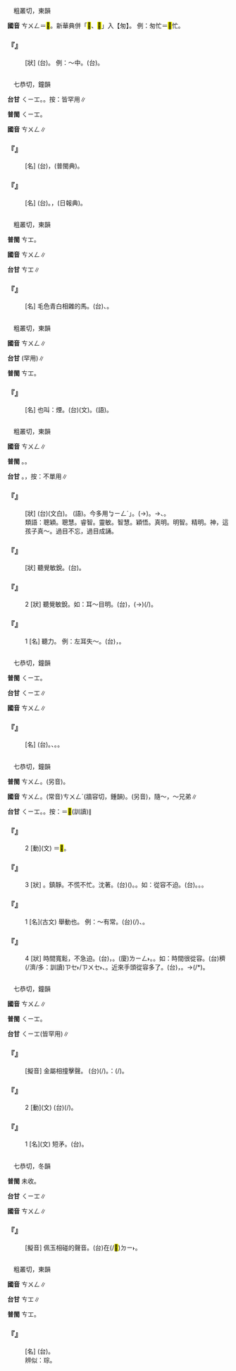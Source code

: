 
=={{ruby|匆|ㄘㄨㄥ}}==

　粗叢切，東韻

'''國音''' <rt>ㄘㄨㄥ</rt>＝<mark>&#xf8fb3;</mark>。新華典併「<mark>&#xf8edc;</mark>、<mark>&#xf8fb3;</mark>」入【匆】。 例：匆忙＝<mark>&#xf8fb3;</mark>忙。

    

==='''『{{ruby|匆|ㄘㄨㄥ}}{{ruby|促|ㄘㄨˋ}}』'''===
: [狀] (台){{ruby|真|ㄐㄧㄣ}}{{ruby|急|ㄍㄧㆴ}}。 例：～中。(台){{ruby|趕|ㄍㄨㆩˋ}}{{ruby|趕|ㄍㄨㆩˋ}}{{ruby|緊|ㄍㄧㄣˋ}}{{ruby|緊|ㄍㄧㄣˋ}}{{ruby|丌|ㆤ}}{{ruby|中|ㄉㄧㆲ}}{{ruby|間|ㄍㄢ}}。
:
    

=={{ruby|蓯|ㄘㄨㄥ}}==

　七恭切，鐘韻

'''台甘''' <rt>ㄑㄧㆲ</rt>。{{ruby| |ㄗㆲˋ}}。按：皆罕用∥

'''普閩''' <rt>ㄑㄧㆲ</rt>。

'''國音''' <rt>ㄘㄨㄥ</rt>∥

    

==='''『{{ruby|蓯|ㄘㄨㄥ}}{{ruby|蓉|ㄖㄨㄥˊ}}』'''===
: [名] (台){{ruby|草|ㄘㄠˋ}}{{ruby|蓯|ㄑㄧㆲ}}{{ruby|蓉|ㄧㆲˊ}}，{{ruby|肉|ㆠㄚㆷ}}{{ruby|蓯|ㄑㄧㆲ}}{{ruby|蓉|ㄧㆲˊ}}{{ruby|丌|ㆤ}}{{ruby|通|ㄊㆲ}}{{ruby|稱|ㄑㄧㄥ}}(普閩典)。
    

==='''『{{ruby|肉|ㄖㄡˋ}}{{ruby|蓯|ㄘㄨㄥ}}{{ruby|蓉|ㄖㄨㄥˊ}}』'''===
: [名] (台){{ruby|赤|ㄑㄧㄚㆷ}}{{ruby|楊|ㄧㆲˊ}}{{ruby|樹|ㄑㄧㄨ˫}}{{ruby|丌|ㆤ}}{{ruby|根|ㄍㄨㄣ/ㄍㄧㄣ}}{{ruby|丌|ㆤ}}{{ruby|寄|ㄍㄧㄚ˪}}{{ruby|生|ㄒㄧㄥ}}{{ruby|植|ㄒㄧㆵ ͘}}{{ruby|物|ㆠㄨㆵ ͘}}。{{ruby|成|ㄐㄧㆩˊ}}{{ruby|尺|ㄑㄧㄜㆷ}}{{ruby|高|ㄍㄨㄢˊ}}，{{ruby|通|ㄊㄤ}}{{ruby|做|ㄗㄨㆤ˪/ㄗㄜ˪}}{{ruby|補|ㄅㆦˋ}}{{ruby|藥|ㄧㄜㆷ ͘}}(日報典)。
    

=={{ruby|驄|ㄘㄨㄥ}}==

　粗叢切，東韻

'''普閩''' <rt>ㄘㆲ</rt>。

'''國音''' <rt>ㄘㄨㄥ</rt>∥

'''台甘''' <rt>ㄘㆲ</rt>∥

    

==='''『{{ruby|驄|ㄘㄨㄥ}}』'''===
: [名] 毛色青白相雜的馬。(台){{ruby|毛|ㄇㆦˊ/ㄇㆭˊ}}{{ruby|襯|ㄘㆰ˪}}{{ruby|青|ㄘㆥ/ㄑㆪ}}{{ruby|色|ㄒㄧㆤㆶ}}、{{ruby|白|ㄅㆤㆷ ͘}}{{ruby|色|ㄒㄧㆤㆶ}}{{ruby|丌|ㆤ}}{{ruby|馬|ㆠㆤˋ}}。
    

=={{ruby|囟|ㄘㄨㄥ}}==

　粗叢切，東韻

'''國音''' <rt>ㄘㄨㄥ</rt>∥

'''台甘''' {{ruby|(文)|ㄘㆲ}}(罕用)∥

'''普閩''' <rt>ㄘㆲ</rt>。

    

==='''『{{ruby|<mark>&#xf97eb;</mark>|ㄧㄢ}}{{ruby|囟|ㄘㄨㄥ}}』'''===
: [名] 也叫：煙{{ruby|筒|ㄊㄨㄥˊ}}。(台){{ruby|煙|ㄧㄢ}}{{ruby|囟|ㄘㄨㄥ}}(文)。{{ruby|煙|ㄧㄢ}}{{ruby|筒|ㄉㄤˊ}}(語)。
:
    

=={{ruby|聰|ㄘㄨㄥ}}==

　粗叢切，東韻

'''國音''' <rt>ㄘㄨㄥ</rt>∥

'''普閩''' {{ruby|(文)|ㄘㆲ}}。{{ruby|(白)|ㄘㄤ}}。

'''台甘''' {{ruby|(文)|ㄘㆲ}}。{{ruby|(語)|ㄘㄤ}}，按：不單用∥

    

==='''『{{ruby|聰|ㄘㄨㄥ}}{{ruby|明|ㄇㄧㄥˊ}}』'''===
: [狀] (台){{ruby|聰|ㄘㆲ}}{{ruby|明|ㆠㄧㄥˊ}}(文白)。 {{ruby|聰|ㄘㄤ}}{{ruby|明|ㄇㄧㄚˊ}}(語)。今多用{{ruby|「|ㄘㄨㄥ}}<rt>ㆠㄧㄥˊ</rt>」。{{ruby|耳|ㄏㄧ˫/ㄏㆪ˫}}{{ruby|孔|ㄎㄤ}}{{ruby|利|ㄌㄞ˫}}{{ruby|目|ㆠㄚㆶ ͘}}{{ruby|珠|ㄗㄨ}}(→{{ruby|睭|ㄐㄧㄨ}}){{ruby|<mark>&#xffa56;</mark>|ㄍㄧㆬ}}。→{{ruby|有|ㄨ˫}}{{ruby|智|ㄉㄧ˪}}{{ruby|識|ㄒㄧㆤㆶ}}、{{ruby|識|ㆠㄚㆵ/ㄅㄚㆵ}}{{ruby|道|ㄉㄜ˫}}{{ruby|理|ㄌㄧˋ}}。
:類語：聰穎。聰慧。睿智。靈敏。智慧。穎悟。真明。明智。精明。神，這孩子真～。過目不忘，過目成誦。
:
    

==='''『{{ruby|聰|ㄘㄨㄥ}}{{ruby|敏|ㄇㄧㄣˇ}}』'''===
: [狀] 聽覺敏銳。(台){{ruby|佮|ㄍㄚㆴ}}{{ruby|聰|ㄘㆲ}}{{ruby|明|ㆠㄧㄥˊ}}{{ruby|意|ㄧ˪}}{{ruby|思|ㄙㄨ˪}}{{ruby|共|ㄍㄤ˫}}{{ruby|款|ㄎㄨㄢˋ}}。
    

==='''『{{ruby|聰|ㄘㄨㄥ}}』'''===
:2  [狀] 聽覺敏銳。如：耳～目明。(台){{ruby|耳|ㄏㆪ˫/ㄏㄧ˫}}{{ruby|孔|ㄎㄤ}}{{ruby|利|ㄌㄞ˫}}，{{ruby|目|ㆠㄚㆶ ͘}}{{ruby|珠|ㄗㄨ}}(→{{ruby|睭|ㄐㄧㄨ}}){{ruby|<mark>&#xffa56;</mark>|ㄍㄧㆬ}}(/{{ruby|光|ㄍㆭ}})。
    

==='''『{{ruby|聰|ㄘㄨㄥ}}』'''===
:1  [名] 聽力。 例：左耳失～。(台){{ruby|倒|ㄉㄜ˪}}{{ruby|爿|ㄅㄧㄥˊ}}{{ruby|耳|ㄏㄧ˫/ㄏㆪ˫}}{{ruby|孔|ㄎㄤ}}{{ruby|失|ㄒㄧㆵ}}{{ruby|去|ㄎㄧˋ}}{{ruby|聽|ㄊㄧㄥ}}{{ruby|覺|ㄍㄚㆶ}}，{{ruby|無|ㆠㄜˊ}}{{ruby|聽|ㄊㄧㆩ}}{{ruby|見|ㄍㆪ˪}}。
    

=={{ruby|樅|ㄘㄨㄥ}}==

　七恭切，鐘韻

'''普閩''' <rt>ㄑㄧㆲ</rt>。

'''台甘''' <rt>ㄑㄧㆲ</rt>∥

'''國音''' <rt>ㄘㄨㄥ</rt>∥

    

==='''『{{ruby|樅|ㄘㄨㄥ}}』'''===
: [名] (台){{ruby|樹|ㄑㄧㄨ˫}}{{ruby|名|ㄇㄧㄚˊ}}。{{ruby|木|ㆠㆦㆶ ͘}}{{ruby|材|ㄗㄞˊ}}{{ruby|輕|ㄎㄧㄣ}}{{ruby|軟|ㄋㆭˋ}}{{ruby|通|ㄊㄤ}}{{ruby|做|ㄗㄨㆤ˪/ㄗㄜ˪}}{{ruby|建|ㄍㄧㄢ˪}}{{ruby|築|ㄉㄧㆦㆶ}}{{ruby|材|ㄗㄞˊ}}{{ruby|料|ㄌㄧㄠ˫}}、{{ruby|器|ㄎㄧ˪}}{{ruby|具|ㄍㄨ˫}}。{{ruby|做|ㄗㄨㆤ˪/ㄗㄜ˪}}{{ruby|紙|ㄗㄨㄚˋ}}{{ruby|原|ㆣㄨㄢˊ}}{{ruby|料|ㄌㄧㄠ˫}}。
    

=={{ruby|從|ㄘㄨㄥ}}==

　七恭切，鐘韻

'''普閩''' <rt>ㄘㄨㄥ</rt>。(另音){{ruby|從|ㄘㄨㄥˊ}}。

'''國音''' <rt>ㄘㄨㄥ</rt>。(常音)<rt>ㄘㄨㄥˊ</rt>(牆容切，鍾韻)。(另音){{ruby|(文)|ㄗㄨㄥˋ}}，隨～，～兄弟∥

'''台甘''' <rt>ㄑㄧㆲ</rt>{{ruby|。|ㄐㄧㆲˊ}}{{ruby|。|ㄑㄧㆲ˪}}。{{ruby|(語)|ㄉㆤ˪}}。按：＝<mark>&#xffacd;</mark>(訓讀)∥

    

==='''『{{ruby|從|ㄘㄨㄥ}}{{ruby|容|ㄖㄨㄥˊ}}』'''===
:2  [動](文) ＝{{ruby|慫|ㄙㄨㄥˇ}}<mark>&#xf8efe;</mark>。
    

==='''『{{ruby|從|ㄘㄨㄥ}}{{ruby|容|ㄖㄨㄥˊ}}』'''===
:3  [狀] {{ruby|從|ㄘㄨㄥ}}{{ruby|容|·ㄖㄨㄥˊ}}。鎮靜。不慌不忙。沈著。(台)({{ruby|行|ㄏㄧㄥˊ}}{{ruby|為|ㄨㄧˊ}}{{ruby|態|ㄊㄞ˪}}{{ruby|度|ㄉㆦ˫}}){{ruby|無|ㆠㄜˊ}}{{ruby|趕|ㄍㄨㆩˋ}}{{ruby|無|ㆠㄜˊ}}{{ruby|寬|ㄎㄨㆩ}}。{{ruby|鎮|ㄉㄧㄣ˪}}{{ruby|靜|ㄐㄧㄥ˫}}。如：從容不迫。(台){{ruby|自|ㄗㄨ˫}}{{ruby|自|ㄗㄨ˫}}{{ruby|在|ㄗㄞ˫}}{{ruby|在|ㄗㄞ˫}}。{{ruby|穩|ㄨㄣˋ}}{{ruby|當|ㄉㄤˋ}}{{ruby|自|ㄗㄨ˫}}{{ruby|在|ㄗㄞ˫}}。{{ruby|勻|ㄨㄣˊ}}{{ruby|勻|ㄨㄣˊ}}{{ruby|仔|ㄚ}}{{ruby|是|ㄒㄧ˫}}。
    

==='''『{{ruby|從|ㄘㄨㄥ}}{{ruby|容|ㄖㄨㄥˊ}}』'''===
:1  [名](古文) 舉動也。 例：～有常。(台){{ruby|舉|ㄍㄨˋ/ㄍㄧˋ}}{{ruby|動|ㄉㆲ˫}}(/{{ruby|行|ㄏㄧㄥˊ}}{{ruby|動|ㄉㆲ˫}}){{ruby|有|ㄨ˫}}{{ruby|一|ㄐㄧㆵ ͘}}{{ruby|個|ㆤˊ}}{{ruby|定|ㄉㄧㄥ˫}}{{ruby|性|ㄒㄧㄥ˪}}、{{ruby|正|ㄐㄧㄥ˪}}{{ruby|常|ㄒㄧㆲˊ}}。
    

==='''『{{ruby|從|ㄘㄨㄥ}}{{ruby|容|ㄖㄨㄥˊ}}』'''===
:4  [狀] 時間寬鬆，不急迫。(台){{ruby|有|ㄨ˫}}{{ruby|餘|ㄨˊ/ㄧˊ}}{{ruby|裕|ㆡㄨ˫/ㄌㄨ˫}}，{{ruby|<mark>&#xffa45;</mark>|ㆠㆤ˫/ㆠㄨㆤ˫}}{{ruby|迫|ㄅㄧㆤㆶ}}{{ruby|促|ㄑㄧㆦㆶ}}。(廈){{ruby|冗|ㄌㄧㆲ˫}}{{ruby|冗|ㄌㄧㆲ˫/ㄌㄧㄥ˫}}<rt>ㄌㄧㄥ˫</rt>。{{ruby|寬|ㄎㄨㆩ}}{{ruby|寬|ㄎㄨㆩ}}。如：時間很從容。(台){{ruby|時|ㄒㄧˊ}}{{ruby|間|ㄍㄢ}}{{ruby|猶|ㄧㄠˋ}}{{ruby|→|ㄧㄠ}}{{ruby|真|ㄐㄧㄣ}}穧(/濟/多：訓讀)<rt>ㄗㆤ˫/ㄗㄨㆤ˫</rt>、{{ruby|冗|ㄌㄧㆲ˫}}{{ruby|冗|ㄌㄧㆲ˫}}。近來手頭從容多了。(台){{ruby|近|ㄍㄨㄣ˫/ㄍㄧㄣ˫}}{{ruby|來|ㄌㄞˊ}}{{ruby|手|ㄑㄧㄨˋ}}{{ruby|頭|ㄊㄠˊ}}{{ruby|加|ㄍㆤ}}{{ruby|真|ㄐㄧㄣ}}{{ruby|寬|ㄎㄨㆩ˪}}，{{ruby|財|ㄗㄞˊ}}{{ruby|源|ㆣㄨㄢˊ}}{{ruby|充|ㄑㄧㆲ}}{{ruby|足|ㄐㄧㆦㆶ}}。→{{ruby|<mark>&#xffa45;</mark>|ㆠㆤ˫/ㆠㄨㆤ˫}}{{ruby|儉|ㄎㄧㄚㆴ}}{{ruby|使|ㄙㄞˋ}}(/{{ruby|怯|ㄎㄧㄚㆴ}}*{{ruby|使|ㄙㄞˋ}})。
    

=={{ruby|鏦|ㄘㄨㄥ}}==

　七恭切，鐘韻

'''國音''' <rt>ㄘㄨㄥ</rt>∥

'''普閩''' <rt>ㄑㄧㆲ</rt>。

'''台甘''' <rt>ㄑㄧㆲ</rt>{{ruby|。|ㄘㄨㄥ}}(皆罕用)∥

    

==='''『{{ruby|鏦|ㄘㄨㄥ}}{{ruby|蹤|ㄘㄨㄥ}}』'''===
: [擬音] 金屬相撞擊聲。 (台){{ruby|鐵|ㄊㄧㆷ}}{{ruby|器|ㄎㄧ˪}}{{ruby|相|ㄒㄧㄜ/ㄙㆩ}}{{ruby|磕|ㄎㄚㆴ ͘}}(/{{ruby|硞|ㄎㆦㆶ}}){{ruby|丌|ㆤ}}{{ruby|聲|ㄒㄧㆩ}}{{ruby|音|ㄧㆬ}}。{{ruby|如|ㄌㄨˊ}}：{{ruby|鏗|ㄎㄧㄣ}}{{ruby|鏗|ㄎㄧㄣ}}{{ruby|<mark>&#xf9cbe;</mark>|ㄎㄧㄤ}}{{ruby|<mark>&#xf9cbe;</mark>|ㄎㄧㄤ}}(/{{ruby|硿|ㄎㆲ}}{{ruby|硿|ㄎㆲ}}){{ruby|等|ㄉㄧㄥˋ}}{{ruby|等|ㄉㄧㄥˋ}}。
    

==='''『{{ruby|鏦|ㄘㄨㄥ}}』'''===
:2  [動](文) (台){{ruby|用|ㄧㄥ˫/ㄧㆲ˫}}{{ruby|矛|ㄇㄠˊ}}{{ruby|戟|ㄍㄧㆤㆶ}}{{ruby|突|ㄉㄨㆷ ͘}}(/{{ruby|殘|ㄗㄢˊ}})。
    

==='''『{{ruby|鏦|ㄘㄨㄥ}}』'''===
:1  [名](文) 短矛。(台){{ruby|古|ㄍㆦˋ}}{{ruby|早|ㄗㄚˋ}}{{ruby|丌|ㆤ}}{{ruby|武|ㆠㄨˋ}}{{ruby|器|ㄎㄧ˪}}。
    

=={{ruby|瑽|ㄘㄨㄥ}}==

　七恭切，冬韻

'''普閩''' 未收。

'''台甘''' <rt>ㄑㄧㆲ</rt>∥

'''國音''' <rt>ㄘㄨㄥ</rt>∥

    

==='''『{{ruby|瑽|ㄘㄨㄥ}}{{ruby|瑽|ㄘㄨㄥ}}』'''===
: [擬音] 佩玉相碰的聲音。(台){{ruby|佩|ㄆㆮ˫}}在(/<mark>&#xf9853;</mark>)<rt>ㄉㄧ˫</rt>{{ruby|身|ㄒㄧㄣ}}{{ruby|上|ㄒㄧㆲˋ}}{{ruby|丌|ㆤ}}{{ruby|玉|ㆣㄧㆤㆶ ͘}}{{ruby|仔|ㄚ}}{{ruby|相|ㄒㄧㄜ/ㄙㆩ}}{{ruby|磕|ㄎㄚㆴ ͘}}{{ruby|鏗|ㄎㄧㄣ}}{{ruby|→|ㄑㄧㄣ}}{{ruby|鏘|ㄑㄧㄤ}}{{ruby|叫|ㄍㄧㄜ˪}}。
    

=={{ruby|璁|ㄘㄨㄥ}}==

　粗叢切，東韻

'''國音''' <rt>ㄘㄨㄥ</rt>∥

'''台甘''' <rt>ㄘㆲ</rt>∥

'''普閩''' <rt>ㄘㆲ</rt>。

    

==='''『{{ruby|璁|ㄘㄨㄥ}}』'''===
: [名] (台){{ruby|一|ㄐㄧㆵ ͘}}{{ruby|種|ㄐㄧㆲˋ}}{{ruby|親|ㄑㄧㄣ}}{{ruby|像|ㄑㄧㆧ˫/ㄑㄧㆫ˫}}{{ruby|玉|ㆣㄧㆤㆶ ͘}}{{ruby|仔|ㄚ}}{{ruby|丌|ㆤ}}{{ruby|石|ㄐㄧㄜㆷ ͘}}{{ruby|頭|ㄊㄠˊ}}。
:辨似：琮。
:
    
